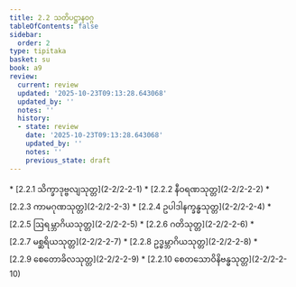 ```yaml
---
title: 2.2 သတိပဋ္ဌာနဝဂ္ဂ
tableOfContents: false
sidebar:
  order: 2
type: tipitaka
basket: su
book: a9
review:
  current: review
  updated: '2025-10-23T09:13:28.643068'
  updated_by: ''
  notes: ''
  history:
  - state: review
    date: '2025-10-23T09:13:28.643068'
    updated_by: ''
    notes: ''
    previous_state: draft
---
```



<ReviewStatus review={frontmatter.review} showDetails={true} />

<HypothesisAnnotation frontmatter={frontmatter} />

<DynamicBreadcrumb />



<TableOfContents book="a9" section="2.2">
* [2.2.1 သိက္ခာဒုဗ္ဗလျသုတ္တ](2-2/2-2-1)
* [2.2.2 နီဝရဏသုတ္တ](2-2/2-2-2)
* [2.2.3 ကာမဂုဏသုတ္တ](2-2/2-2-3)
* [2.2.4 ဥပါဒါနက္ခန္ဓသုတ္တ](2-2/2-2-4)
* [2.2.5 ဩရမ္ဘာဂိယသုတ္တ](2-2/2-2-5)
* [2.2.6 ဂတိသုတ္တ](2-2/2-2-6)
* [2.2.7 မစ္ဆရိယသုတ္တ](2-2/2-2-7)
* [2.2.8 ဥဒ္ဓမ္ဘာဂိယသုတ္တ](2-2/2-2-8)
* [2.2.9 စေတောခိလသုတ္တ](2-2/2-2-9)
* [2.2.10 စေတသောဝိနိဗန္ဓသုတ္တ](2-2/2-2-10)
</TableOfContents>